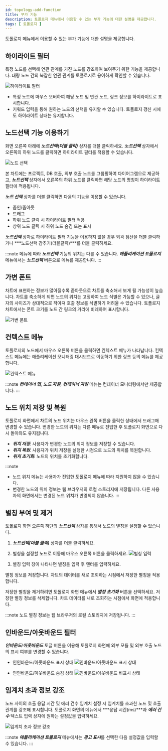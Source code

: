 ```yaml
---
id: topology-add-function
title: 부가 기능
description: 토폴로지 메뉴에서 이용할 수 있는 부가 기능에 대한 설명을 제공합니다.
tags: [ 토폴로지 ]
---
```


토폴로지 메뉴에서 이용할 수 있는 부가 기능에 대한 설명을 제공합니다.

## 하이라이트 필터

특정 노드를 선택해 연관 관계를 가진 노드를 강조하여 보여주기 위한 기능을 제공합니다. 대량 노드 간의 복잡한 연관 관계를 토폴로지로 용이하게 확인할 수 있습니다.

![하이라이트 필터](/img/topology-highlight.png)

* 특정 노드에 마우스 오버하여 해당 노드 및 연관 노드, 링크 정보를 하이라이트로 표시합니다.
* 키워드 입력을 통해 원하는 노드의 선택을 유지할 수 있습니다. 토폴로지 갱신 시에도 하이라이트 상태는 유지합니다.

## 노드선택 기능 이용하기

화면 오른쪽 아래에 ***노드선택(더블 클릭)*** 상자를 더블 클릭하세요. ***노드선택*** 상자에서 오른쪽의 하위 노드를 클릭하면 하이라이트 필터를 적용할 수 있습니다.

![노드 선택](/img/topology-select-node.png)

본 차트에는 프로젝트, DB 호출, 외부 호출 노드를 그룹핑하여 다이어그램으로 제공하고, ***노드선택*** 상자에서 오른쪽의 하위 노드를 클릭하면 해당 노드의 명칭이 하이라이트 필터에 적용됩니다.

***노드 선택*** 상자를 더블 클릭하면 다음의 기능을 이용할 수 있습니다.

* 줌인/줌아웃
* 드래그
* 하위 노드 클릭 시 하이라이트 필터 적용
* 상위 노드 클릭 시 하위 노드 숨김 또는 표시

***노드선택*** 상자로 하이라이트 필터 기능을 이용하지 않을 경우 외곽 점선을 더블 클릭하거나 ***노드선택 감추기(더블클릭)***를 더블 클릭하세요.

:::note
메뉴에 따라 ***노드선택*** 기능의 위치는 다를 수 있습니다. ***애플리케이션 토폴로지*** 메뉴에서는 ***노드선택*** 버튼으로 메뉴를 제공합니다.
:::

## 가변 폰트

차트에 표현하는 정보가 많아질수록 줌아웃으로 차트를 축소해서 보게 될 가능성이 높습니다. 차트를 축소하게 되면 노드의 위치는 고정하여 노드 식별은 가능할 수 있으나, 글자의 사이즈가 상대적으로 작아져 호출 정보를 식별하기 어려울 수 있습니다. 토폴로지 차트에서는 폰트 크기를 노드 간 링크의 거리에 비례하여 표시합니다.

![가변 폰트](https://img.whatap.io/media/user_guide_application/topology/dynamic_font_size.png)

## 컨텍스트 메뉴

토폴로지의 노드에서 마우스 오른쪽 버튼을 클릭하면 컨텍스트 메뉴가 나타납니다. 컨텍스트 메뉴에는 애플리케이션 모니터링 대시보드로 이동하기 위한 링크 등의 메뉴를 제공합니다.

![컨텍스트 메뉴](https://img.whatap.io/media/user_guide_application/topology/context_menu.png)

:::note
***컨테이너 맵***, ***노드 자원***, ***컨테이너 자원*** 메뉴는 컨테이너 모니터링에서만 제공합니다.
:::

## 노드 위치 저장 및 복원

토폴로지 화면에서 차트의 노드 위치는 마우스 왼쪽 버튼을 클릭한 상태에서 드래그해 변경할 수 있습니다. 변경한 노드의 위치는 다른 메뉴로 진입한 후 토폴로지 화면으로 다시 돌아와도 유지됩니다.

* ***위치 저장***: 사용자가 변경한 노드의 위치 정보를 저장할 수 있습니다.
* ***위치 복원***: 사용자가 위치 저장을 실행한 시점으로 노드의 위치를 복원합니다.
* ***위치 초기화***: 노드의 위치를 초기화합니다.

:::note
* 노드 위치 메뉴는 사용자가 진입한 토폴로지 메뉴에 따라 지원하지 않을 수 있습니다.
* 변경한 노드의 위치 정보는 웹 브라우저의 로컬 스토리지에 저장됩니다. 다른 사용자의 화면에서는 변경된 노드 위치가 반영되지 않습니다.
:::

## 별칭 부여 및 제거

토폴로지 화면 오른쪽 하단의 ***노드선택*** 상자를 통해서 노드의 별칭을 설정할 수 있습니다.

1. ***노드선택(더블 클릭)*** 상자를 더블 클릭하세요.

1. 별칭을 설정할 노드로 이동해 마우스 오른쪽 버튼을 클릭하세요.
  ![별칭 입력](/img/node-custom-name.png)

1. 별칭 입력 창이 나타나면 별칭을 입력 후 엔터를 입력하세요.

별칭 정보를 저장합니다. 차트의 데이터를 새로 조회하는 시점에서 저장한 별칭을 적용합니다.

저장한 별칭을 제거하려면 토폴로지 화면 메뉴에서 ***별칭 초기화*** 버튼을 선택하세요. 저장한 별칭 정보를 삭제합니다. 차트 데이터를 새로 조회하는 시점에서 화면에 적용합니다.

:::note
노드 별칭 정보는 웹 브라우저의 로컬 스토리지에 저장됩니다.
:::

## 인바운드/아웃바운드 필터

***인바운드***/***아웃바운드*** 토글 버튼을 이용해 토폴로지 화면에 외부 모듈 및 외부 호출 노드의 표시 여부를 변경할 수 있습니다.

* 인인바운드/아웃바운드 표시 상태
  ![인바운드/아웃바운드 표시 상태](https://img.whatap.io/media/user_guide_application/topology/inbound_outbound_displayed.png)

* 인인바운드/아웃바운드 숨김 상태
  ![인바운드/아웃바운드 비표시 상태](https://img.whatap.io/media/user_guide_application/topology/inbound_outbound_hidden.png)

## 임계치 초과 정보 강조

노드 사이의 호출 응답 시간 및 에러 건수 임계치 설정 시 임계치를 초과한 노드 및 호출 관계를 강조해 표시합니다. 토폴로지 화면의 메뉴에서 ***응답 시간(ms)***과 ***에러 건수*** 텍스트 입력 상자에 원하는 설정값을 입력하세요.

![임계치 초과 정보 강조](https://img.whatap.io/media/user_guide_application/topology/threshold_emphasized.png)

:::note
***애플리케이션 토폴로지*** 메뉴에서는 ***경고 표시***를 선택한 다음 설정값을 입력할 수 있습니다.
:::